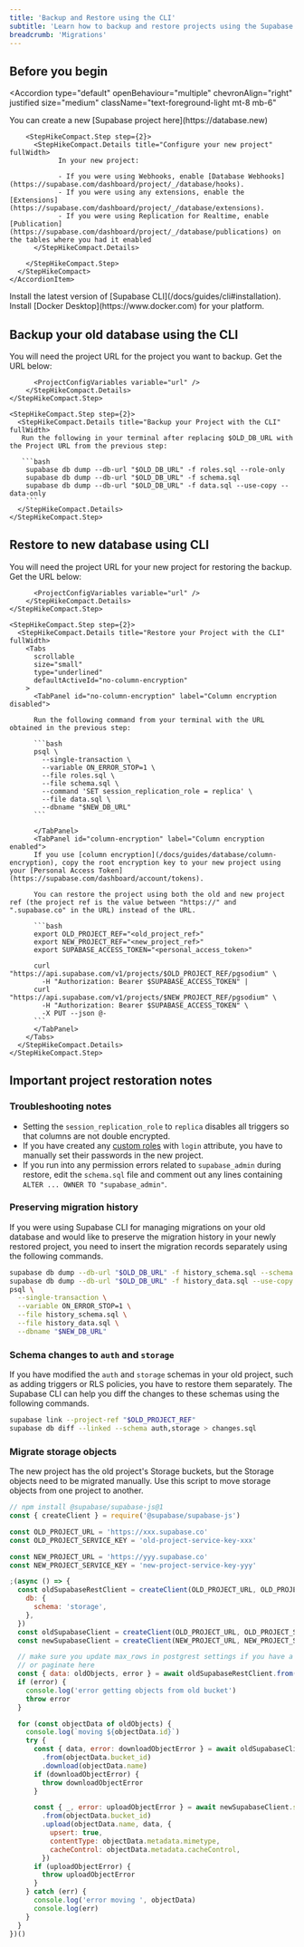 ```yaml
---
title: 'Backup and Restore using the CLI'
subtitle: 'Learn how to backup and restore projects using the Supabase CLI'
breadcrumb: 'Migrations'
---
```


## Before you begin

<Accordion
  type="default"
  openBehaviour="multiple"
  chevronAlign="right"
  justified
  size="medium"
  className="text-foreground-light mt-8 mb-6"
>
  <div className="border-b mt-3 pb-3">
    <AccordionItem
      header="Install Postgresql which includes psql"
      id="item-1"
    >
      <PostgresInstallation />
    </AccordionItem>
  </div>

  <div className="border-b mt-3 pb-3">
    <AccordionItem
      header="Create and configure a new Supabase project (Only for Backup Restore)"
      id="item-2"
    >
      <StepHikeCompact>
      <StepHikeCompact.Step step={1}>
        <StepHikeCompact.Details title="Create New project" fullWidth>
          You can create a new [Supabase project here](https://database.new)
        </StepHikeCompact.Details>
      </StepHikeCompact.Step>

        <StepHikeCompact.Step step={2}>
          <StepHikeCompact.Details title="Configure your new project" fullWidth>
                In your new project:

                - If you were using Webhooks, enable [Database Webhooks](https://supabase.com/dashboard/project/_/database/hooks).
                - If you were using any extensions, enable the [Extensions](https://supabase.com/dashboard/project/_/database/extensions).
                - If you were using Replication for Realtime, enable [Publication](https://supabase.com/dashboard/project/_/database/publications) on the tables where you had it enabled
          </StepHikeCompact.Details>

        </StepHikeCompact.Step>
      </StepHikeCompact>
    </AccordionItem>

  </div>

<div className="border-b mt-3 pb-3">
  <AccordionItem header="Install the Supabase CLI" id="item-3">
    Install the latest version of [Supabase CLI](/docs/guides/cli#installation).
  </AccordionItem>
</div>

  <div className="border-b mt-3 pb-3">
    <AccordionItem
      header="Install Docker Desktop"
      id="item-4"
    >
    Install [Docker Desktop](https://www.docker.com) for your platform.
    </AccordionItem>
  </div>
</Accordion>

## Backup your old database using the CLI

<StepHikeCompact>
  <StepHikeCompact.Step step={1}>
    <StepHikeCompact.Details title="Get Project URL" fullWidth>
          You will need the project URL for the project you want to backup. Get the URL below:

          <ProjectConfigVariables variable="url" />
        </StepHikeCompact.Details>
    </StepHikeCompact.Step>

    <StepHikeCompact.Step step={2}>
      <StepHikeCompact.Details title="Backup your Project with the CLI" fullWidth>
       Run the following in your terminal after replacing $OLD_DB_URL with the Project URL from the previous step:

       ```bash
        supabase db dump --db-url "$OLD_DB_URL" -f roles.sql --role-only
        supabase db dump --db-url "$OLD_DB_URL" -f schema.sql
        supabase db dump --db-url "$OLD_DB_URL" -f data.sql --use-copy --data-only
        ```
      </StepHikeCompact.Details>
    </StepHikeCompact.Step>

</StepHikeCompact>

## Restore to new database using CLI

<StepHikeCompact>
  <StepHikeCompact.Step step={1}>
    <StepHikeCompact.Details title="Get your new Project URL" fullWidth>
          You will need the project URL for your new project for restoring the backup. Get the URL below:

          <ProjectConfigVariables variable="url" />
        </StepHikeCompact.Details>
    </StepHikeCompact.Step>

    <StepHikeCompact.Step step={2}>
      <StepHikeCompact.Details title="Restore your Project with the CLI" fullWidth>
        <Tabs
          scrollable
          size="small"
          type="underlined"
          defaultActiveId="no-column-encryption"
        >
          <TabPanel id="no-column-encryption" label="Column encryption disabled">

          Run the following command from your terminal with the URL obtained in the previous step:

          ```bash
          psql \
            --single-transaction \
            --variable ON_ERROR_STOP=1 \
            --file roles.sql \
            --file schema.sql \
            --command 'SET session_replication_role = replica' \
            --file data.sql \
            --dbname "$NEW_DB_URL"
          ```

          </TabPanel>
          <TabPanel id="column-encryption" label="Column encryption enabled">
          If you use [column encryption](/docs/guides/database/column-encryption), copy the root encryption key to your new project using your [Personal Access Token](https://supabase.com/dashboard/account/tokens).

          You can restore the project using both the old and new project ref (the project ref is the value between "https://" and ".supabase.co" in the URL) instead of the URL.

          ```bash
          export OLD_PROJECT_REF="<old_project_ref>"
          export NEW_PROJECT_REF="<new_project_ref>"
          export SUPABASE_ACCESS_TOKEN="<personal_access_token>"

          curl "https://api.supabase.com/v1/projects/$OLD_PROJECT_REF/pgsodium" \
            -H "Authorization: Bearer $SUPABASE_ACCESS_TOKEN" |
          curl "https://api.supabase.com/v1/projects/$NEW_PROJECT_REF/pgsodium" \
            -H "Authorization: Bearer $SUPABASE_ACCESS_TOKEN" \
            -X PUT --json @-
          ```
          </TabPanel>
        </Tabs>
      </StepHikeCompact.Details>
    </StepHikeCompact.Step>

</StepHikeCompact>

## Important project restoration notes

### Troubleshooting notes

- Setting the `session_replication_role` to `replica` disables all triggers so that columns are not double encrypted.
- If you have created any [custom roles](https://supabase.com/dashboard/project/_/database/roles) with `login` attribute, you have to manually set their passwords in the new project.
- If you run into any permission errors related to `supabase_admin` during restore, edit the `schema.sql` file and comment out any lines containing `ALTER ... OWNER TO "supabase_admin"`.

### Preserving migration history

If you were using Supabase CLI for managing migrations on your old database and would like to preserve the migration history in your newly restored project, you need to insert the migration records separately using the following commands.

```bash
supabase db dump --db-url "$OLD_DB_URL" -f history_schema.sql --schema supabase_migrations
supabase db dump --db-url "$OLD_DB_URL" -f history_data.sql --use-copy --data-only --schema supabase_migrations
psql \
  --single-transaction \
  --variable ON_ERROR_STOP=1 \
  --file history_schema.sql \
  --file history_data.sql \
  --dbname "$NEW_DB_URL"
```

### Schema changes to `auth` and `storage`

If you have modified the `auth` and `storage` schemas in your old project, such as adding triggers or RLS policies, you have to restore them separately. The Supabase CLI can help you diff the changes to these schemas using the following commands.

```bash
supabase link --project-ref "$OLD_PROJECT_REF"
supabase db diff --linked --schema auth,storage > changes.sql
```

### Migrate storage objects

The new project has the old project's Storage buckets, but the Storage objects need to be migrated manually. Use this script to move storage objects from one project to another.

```js
// npm install @supabase/supabase-js@1
const { createClient } = require('@supabase/supabase-js')

const OLD_PROJECT_URL = 'https://xxx.supabase.co'
const OLD_PROJECT_SERVICE_KEY = 'old-project-service-key-xxx'

const NEW_PROJECT_URL = 'https://yyy.supabase.co'
const NEW_PROJECT_SERVICE_KEY = 'new-project-service-key-yyy'

;(async () => {
  const oldSupabaseRestClient = createClient(OLD_PROJECT_URL, OLD_PROJECT_SERVICE_KEY, {
    db: {
      schema: 'storage',
    },
  })
  const oldSupabaseClient = createClient(OLD_PROJECT_URL, OLD_PROJECT_SERVICE_KEY)
  const newSupabaseClient = createClient(NEW_PROJECT_URL, NEW_PROJECT_SERVICE_KEY)

  // make sure you update max_rows in postgrest settings if you have a lot of objects
  // or paginate here
  const { data: oldObjects, error } = await oldSupabaseRestClient.from('objects').select()
  if (error) {
    console.log('error getting objects from old bucket')
    throw error
  }

  for (const objectData of oldObjects) {
    console.log(`moving ${objectData.id}`)
    try {
      const { data, error: downloadObjectError } = await oldSupabaseClient.storage
        .from(objectData.bucket_id)
        .download(objectData.name)
      if (downloadObjectError) {
        throw downloadObjectError
      }

      const { _, error: uploadObjectError } = await newSupabaseClient.storage
        .from(objectData.bucket_id)
        .upload(objectData.name, data, {
          upsert: true,
          contentType: objectData.metadata.mimetype,
          cacheControl: objectData.metadata.cacheControl,
        })
      if (uploadObjectError) {
        throw uploadObjectError
      }
    } catch (err) {
      console.log('error moving ', objectData)
      console.log(err)
    }
  }
})()
```
